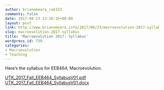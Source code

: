 ```yaml
---
author: brianomeara_ra6153
comments: false
date: 2017-08-23 13:26:35+00:00
layout: post
link: http://www.brianomeara.info/2017/08/23/macroevolution-2017-syllabus/
slug: macroevolution-2017-syllabus
title: 'Macroevolution 2017: Syllabus'
wordpress_id: 750
categories:
- Macroevolution
- Teaching
---
```


Here's the syllabus for EEB464, Macroevolution.

[UTK_2017_Fall_EEB464_SyllabusV01.pdf](http://brianomeara.info/wordpress_beta/wp-content/uploads/2017/08/UTK_2017_Fall_EEB464_SyllabusV01.pdf) [UTK_2017_Fall_EEB464_SyllabusV01.docx](http://brianomeara.info/wordpress_beta/wp-content/uploads/2017/08/UTK_2017_Fall_EEB464_SyllabusV01.docx)
